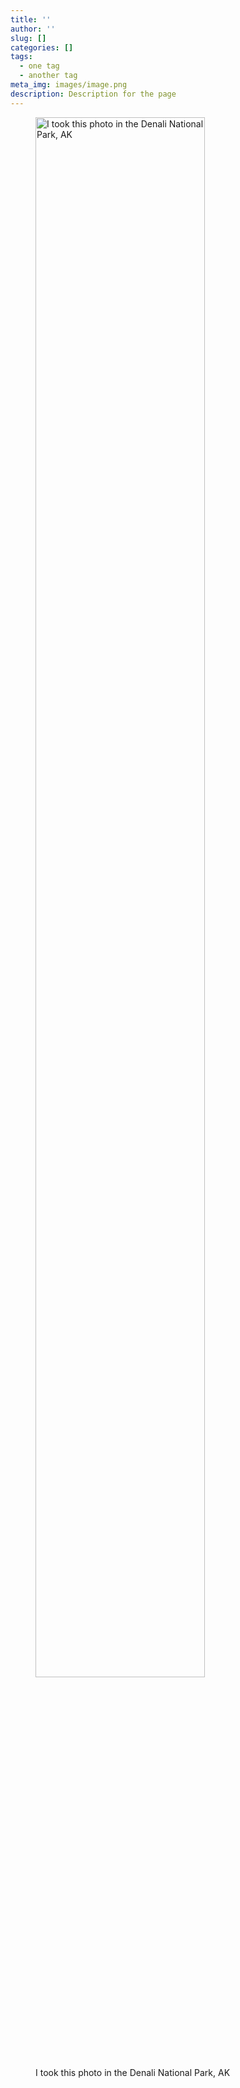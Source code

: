 ```yaml
---
title: ''
author: ''
slug: []
categories: []
tags:
  - one tag
  - another tag
meta_img: images/image.png
description: Description for the page
---
```


![I took this photo in the Denali National Park, AK](images/4S4A7657.jpg){width=80% height=80%}